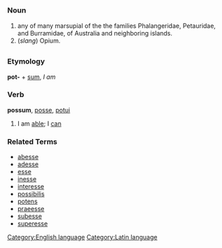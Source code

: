 =={{en}}==
[[Category:English language]]
===Noun===
# any of many marsupial of the the families Phalangeridae, Petauridae, and Burramidae, of Australia and neighboring islands.
# (''slang'') Opium.
=={{la}}==
[[Category:Latin language]]
===Etymology===
'''pot-''' + [[sum]], ''I am''
===Verb===
'''possum''', [[posse]], [[potui]]
#I am [[able]]; I [[can]]
===Related Terms===
*[[abesse]]
*[[adesse]]
*[[esse]]
*[[inesse]]
*[[interesse]]
*[[possibilis]]
*[[potens]]
*[[praeesse]]
*[[subesse]]
*[[superesse]]
<!-- add see also: opossum (don't think its related), possum is an old term of endearment in aus too -->
